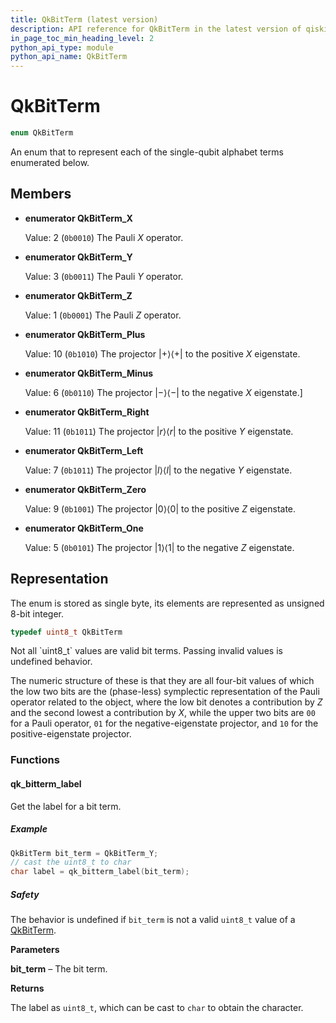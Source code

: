 ```yaml
---
title: QkBitTerm (latest version)
description: API reference for QkBitTerm in the latest version of qiskit-c
in_page_toc_min_heading_level: 2
python_api_type: module
python_api_name: QkBitTerm
---
```


# QkBitTerm

```c
enum QkBitTerm
```

An enum that to represent each of the single-qubit alphabet terms enumerated below.

## Members

*   ****enumerator QkBitTerm\_X****

    Value: 2 (`0b0010`) The Pauli $X$ operator.

*   ****enumerator QkBitTerm\_Y****

    Value: 3 (`0b0011`) The Pauli $Y$ operator.

*   ****enumerator QkBitTerm\_Z****

    Value: 1 (`0b0001`) The Pauli $Z$ operator.

*   ****enumerator QkBitTerm\_Plus****

    Value: 10 (`0b1010`) The projector $\lvert +\rangle\langle +\rvert$ to the positive $X$ eigenstate.

*   ****enumerator QkBitTerm\_Minus****

    Value: 6 (`0b0110`) The projector $\lvert -\rangle\langle -\rvert$ to the negative $X$ eigenstate.]

*   ****enumerator QkBitTerm\_Right****

    Value: 11 (`0b1011`) The projector $\lvert r\rangle\langle r\rvert$ to the positive $Y$ eigenstate.

*   ****enumerator QkBitTerm\_Left****

    Value: 7 (`0b1011`) The projector $\lvert l\rangle\langle l\rvert$ to the negative $Y$ eigenstate.

*   ****enumerator QkBitTerm\_Zero****

    Value: 9 (`0b1001`) The projector $\lvert 0\rangle\langle 0\rvert$ to the positive $Z$ eigenstate.

*   ****enumerator QkBitTerm\_One****

    Value: 5 (`0b0101`) The projector $\lvert 1\rangle\langle 1\rvert$ to the negative $Z$ eigenstate.

## Representation

The enum is stored as single byte, its elements are represented as unsigned 8-bit integer.

```c
typedef uint8_t QkBitTerm
```

<Admonition title="Warning" type="caution">
  Not all `uint8_t` values are valid bit terms. Passing invalid values is undefined behavior.
</Admonition>

The numeric structure of these is that they are all four-bit values of which the low two bits are the (phase-less) symplectic representation of the Pauli operator related to the object, where the low bit denotes a contribution by $Z$ and the second lowest a contribution by $X$, while the upper two bits are `00` for a Pauli operator, `01` for the negative-eigenstate projector, and `10` for the positive-eigenstate projector.

### Functions

#### qk\_bitterm\_label

<Function id="qk_bitterm_label" signature="uint8_t qk_bitterm_label(QkBitTerm bit_term)">
  Get the label for a bit term.

  <span id="group___qk_bit_term_1autotoc_md46" />

  ##### Example

  ```c
  QkBitTerm bit_term = QkBitTerm_Y;
  // cast the uint8_t to char
  char label = qk_bitterm_label(bit_term);
  ```

  <span id="group___qk_bit_term_1autotoc_md47" />

  ##### Safety

  <span id="group___qk_bit_term_1autotoc_md47" />

  The behavior is undefined if `bit_term` is not a valid `uint8_t` value of a [QkBitTerm](/api/qiskit-c/2.0/qk-bit-term#qkbitterm-1).

  **Parameters**

  **bit\_term** – The bit term.

  **Returns**

  The label as `uint8_t`, which can be cast to `char` to obtain the character.
</Function>

